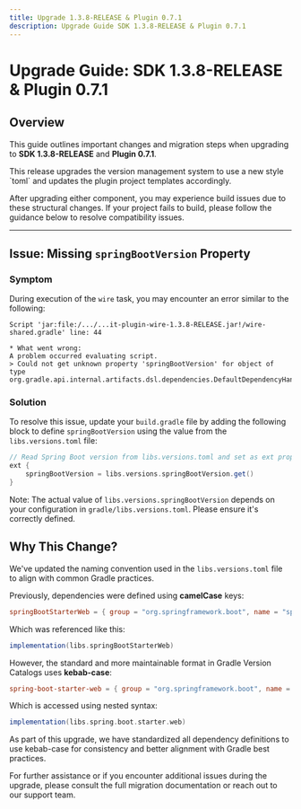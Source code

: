 ```yaml
---
title: Upgrade 1.3.8-RELEASE & Plugin 0.7.1
description: Upgrade Guide SDK 1.3.8-RELEASE & Plugin 0.7.1
---
```



# Upgrade Guide: SDK 1.3.8-RELEASE & Plugin 0.7.1

## Overview

This guide outlines important changes and migration steps when upgrading to **SDK 1.3.8-RELEASE** and **Plugin 0.7.1**.

<TipGood>
  This release upgrades the version management system to use a new style `toml` and 
  updates the plugin project templates accordingly.
</TipGood>

After upgrading either component, you may experience build issues due to these structural changes. If your project fails to build, please follow the guidance below to resolve compatibility issues.

---

## Issue: Missing `springBootVersion` Property

### Symptom

During execution of the `wire` task, you may encounter an error similar to the following:

```
Script 'jar:file:/.../...it-plugin-wire-1.3.8-RELEASE.jar!/wire-shared.gradle' line: 44

* What went wrong:
A problem occurred evaluating script.
> Could not get unknown property 'springBootVersion' for object of type org.gradle.api.internal.artifacts.dsl.dependencies.DefaultDependencyHandler.
```

### Solution

To resolve this issue, update your `build.gradle` file by adding the following block to define `springBootVersion` using the value from the `libs.versions.toml` file:

```groovy
// Read Spring Boot version from libs.versions.toml and set as ext property
ext {
    springBootVersion = libs.versions.springBootVersion.get()
}
```

Note: The actual value of `libs.versions.springBootVersion` depends on your configuration in `gradle/libs.versions.toml`. Please ensure it's correctly defined.


## Why This Change?

We've updated the naming convention used in the `libs.versions.toml` file to align with common Gradle practices.

Previously, dependencies were defined using **camelCase** keys:

```toml
springBootStarterWeb = { group = "org.springframework.boot", name = "spring-boot-starter-web" }
```

Which was referenced like this:

```groovy
implementation(libs.springBootStarterWeb)
```

However, the standard and more maintainable format in Gradle Version Catalogs uses **kebab-case**:

```toml
spring-boot-starter-web = { group = "org.springframework.boot", name = "spring-boot-starter-web" }
```

Which is accessed using nested syntax:

```groovy
implementation(libs.spring.boot.starter.web)
```

As part of this upgrade, we have standardized all dependency definitions to use kebab-case for consistency and better alignment with Gradle best practices.

For further assistance or if you encounter additional issues during the upgrade, please consult the full migration documentation or reach out to our support team.
